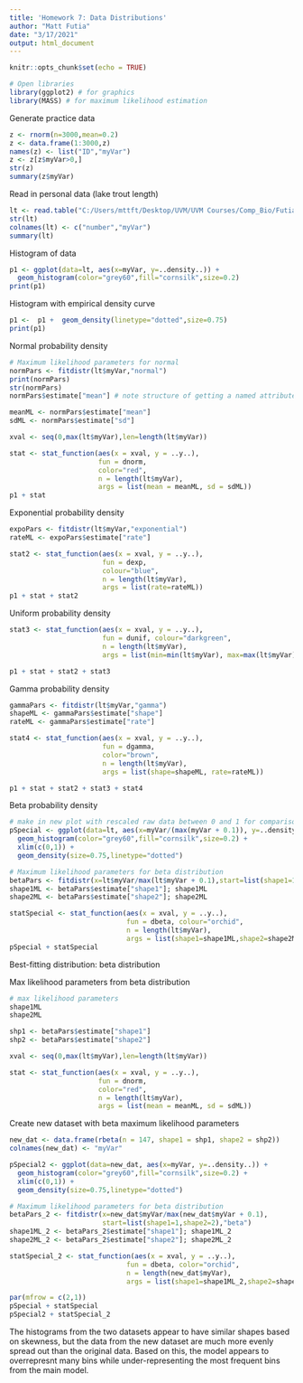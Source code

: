 ```yaml
---
title: 'Homework 7: Data Distributions'
author: "Matt Futia"
date: "3/17/2021"
output: html_document
---
```


```r
knitr::opts_chunk$set(echo = TRUE)
```

```r
# Open libraries
library(ggplot2) # for graphics
library(MASS) # for maximum likelihood estimation
```

Generate practice data
```r
z <- rnorm(n=3000,mean=0.2)
z <- data.frame(1:3000,z)
names(z) <- list("ID","myVar")
z <- z[z$myVar>0,]
str(z)
summary(z$myVar)
```

Read in personal data (lake trout length)

```r
lt <- read.table("C:/Users/mttft/Desktop/UVM/UVM Courses/Comp_Bio/FutiaBio381/lt_dat.csv", header = T, sep = ",", stringsAsFactors = F)
str(lt)
colnames(lt) <- c("number","myVar")
summary(lt)
```

Histogram of data
```r
p1 <- ggplot(data=lt, aes(x=myVar, y=..density..)) +
  geom_histogram(color="grey60",fill="cornsilk",size=0.2) 
print(p1)
```

Histogram with empirical density curve
```r
p1 <-  p1 +  geom_density(linetype="dotted",size=0.75)
print(p1)
```

Normal probability density
```r
# Maximum likelihood parameters for normal
normPars <- fitdistr(lt$myVar,"normal")
print(normPars)
str(normPars)
normPars$estimate["mean"] # note structure of getting a named attribute

meanML <- normPars$estimate["mean"]
sdML <- normPars$estimate["sd"]

xval <- seq(0,max(lt$myVar),len=length(lt$myVar))

stat <- stat_function(aes(x = xval, y = ..y..),
                      fun = dnorm, 
                      color="red",
                      n = length(lt$myVar), 
                      args = list(mean = meanML, sd = sdML))
p1 + stat
```

Exponential probability density
```r
expoPars <- fitdistr(lt$myVar,"exponential")
rateML <- expoPars$estimate["rate"]

stat2 <- stat_function(aes(x = xval, y = ..y..),
                       fun = dexp, 
                       colour="blue",
                       n = length(lt$myVar), 
                       args = list(rate=rateML))
p1 + stat + stat2
```

Uniform probability density
```r
stat3 <- stat_function(aes(x = xval, y = ..y..), 
                       fun = dunif, colour="darkgreen", 
                       n = length(lt$myVar), 
                       args = list(min=min(lt$myVar), max=max(lt$myVar)))

p1 + stat + stat2 + stat3
```


Gamma probability density
```r
gammaPars <- fitdistr(lt$myVar,"gamma")
shapeML <- gammaPars$estimate["shape"]
rateML <- gammaPars$estimate["rate"]

stat4 <- stat_function(aes(x = xval, y = ..y..),
                       fun = dgamma,
                       color="brown",
                       n = length(lt$myVar),
                       args = list(shape=shapeML, rate=rateML))

p1 + stat + stat2 + stat3 + stat4
```

Beta probability density
```r
# make in new plot with rescaled raw data between 0 and 1 for comparison to the beta
pSpecial <- ggplot(data=lt, aes(x=myVar/(max(myVar + 0.1)), y=..density..)) +
  geom_histogram(color="grey60",fill="cornsilk",size=0.2) + 
  xlim(c(0,1)) +
  geom_density(size=0.75,linetype="dotted")

# Maximum likelihood parameters for beta distribution
betaPars <- fitdistr(x=lt$myVar/max(lt$myVar + 0.1),start=list(shape1=1,shape2=2),"beta")
shape1ML <- betaPars$estimate["shape1"]; shape1ML
shape2ML <- betaPars$estimate["shape2"]; shape2ML

statSpecial <- stat_function(aes(x = xval, y = ..y..), 
                             fun = dbeta, colour="orchid",
                             n = length(lt$myVar), 
                             args = list(shape1=shape1ML,shape2=shape2ML))
pSpecial + statSpecial
```

Best-fitting distribution: beta distribution

Max likelihood parameters from beta distribution
```r
# max likelihood parameters
shape1ML
shape2ML

shp1 <- betaPars$estimate["shape1"]
shp2 <- betaPars$estimate["shape2"]

xval <- seq(0,max(lt$myVar),len=length(lt$myVar))

stat <- stat_function(aes(x = xval, y = ..y..),
                      fun = dnorm, 
                      color="red",
                      n = length(lt$myVar), 
                      args = list(mean = meanML, sd = sdML))
```

Create new dataset with beta maximum likelihood parameters
```r
new_dat <- data.frame(rbeta(n = 147, shape1 = shp1, shape2 = shp2))
colnames(new_dat) <- "myVar"

pSpecial2 <- ggplot(data=new_dat, aes(x=myVar, y=..density..)) +
  geom_histogram(color="grey60",fill="cornsilk",size=0.2) + 
  xlim(c(0,1)) +
  geom_density(size=0.75,linetype="dotted")

# Maximum likelihood parameters for beta distribution
betaPars_2 <- fitdistr(x=new_dat$myVar/max(new_dat$myVar + 0.1),
                       start=list(shape1=1,shape2=2),"beta")
shape1ML_2 <- betaPars_2$estimate["shape1"]; shape1ML_2
shape2ML_2 <- betaPars_2$estimate["shape2"]; shape2ML_2

statSpecial_2 <- stat_function(aes(x = xval, y = ..y..), 
                             fun = dbeta, color="orchid",
                             n = length(new_dat$myVar), 
                             args = list(shape1=shape1ML_2,shape2=shape2ML_2))

par(mfrow = c(2,1))
pSpecial + statSpecial
pSpecial2 + statSpecial_2
```

The histograms from the two datasets appear to have similar shapes based on skewness, but the data from the new dataset are much more evenly spread out than the original data. Based on this, the model appears to overrepresnt many bins while under-representing the most frequent bins from the main model.